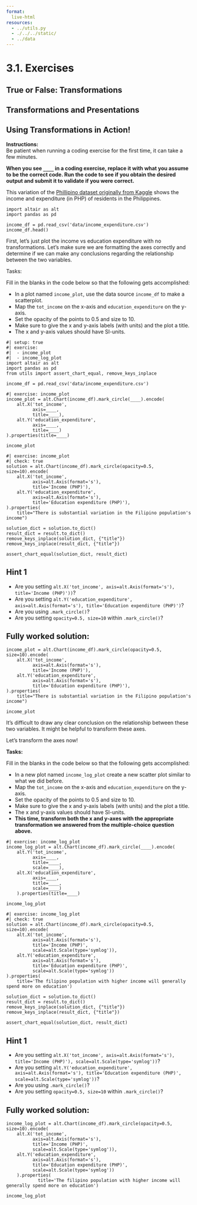```yaml
---
format:
  live-html
resources:
  - ../utils.py
  - ./../../static/
  - ../data
---
```


<script src='../../src/quiz.js'></script>  <!-- Only needed once per page -->

# 3.1. Exercises

## True or False: Transformations

<div id='mcq1'></div> 
<script>
    generateQuiz(
        'mcq1',
        'True or False',
        'Filtering and clipping is appropriate to see a variation in certain areas of your data.',
        {
        'True': 'You’ve been paying attention here! It’s important to know that we should be careful when we do this, as sometimes we risk inflating differences among categories or measures.',
        'False': 'Although we should be careful when we do this, as sometimes we risk inflating differences among categories or measures but sometimes we need to see values within a certain range to identify any variable or relationships within the data.'
        },
        'True',
    );
</script>

<div id='mcq2'></div> 
<script>
    generateQuiz(
        'mcq2',
        'True or False',
        'Large outliers in the data can mask trends within the data.',
        {
        'True': '',
        'False': 'Sometimes a large value can affect the scale on an axis and make it difficult to identify and relationships or trends occurring in the data.'
        },
        'True',
    );
</script>

<div id='mcq3'></div> 
<script>
    generateQuiz(
        'mcq3',
        'True or False',
        'Log transforming an axis is a good option to use if there is a large range of values to displayed that incorporates zero and you don’t want to compress the smaller values into the bottom of the graph.',
        {
        'True': 'The first part is true, however, log transforming does not work with values of 0 which would result in a value of -∞.',
        'False': ''
        },
        'False',
    );
</script>

## Transformations and Presentations

<div id='mcq4'></div> 
<script>
    generateQuiz(
        'mcq4',
        'Question 1',
        'Which of the following arguments will exclude points from a plot?',
        {
        '<code>clip</code>': '',
        '<code>scale</code>': 'We can use <code>.Scale()</code> and the <code>domain</code> argument to specify the domain of the plot axes but that does not stop the data points from appearing.',
        '<code>domain</code>': 'Although this specifies the domain for the plot, the points will still be displayed if you do not clip the plot.',
        '<code>filter</code>': 'This is not an argument with Altair.'
        },
        '<code>clip</code>',
    );
</script>

<div id='mcq5'></div> 
<script>
    generateQuiz(
        'mcq5',
        'Question 2',
        'How do you add interactivity to a plot?',
        {
        '<code>interactive=True</code>': 'You would need something more than an argument. Perhaps a method?',
        '<code>.interactivity()</code>': 'Close but not quite! You are on the right track with a method.',
        '<code>.interactive()</code>': '',
        '<code>.active()</code>': 'You are right that it’s a method but not the correct one.'
        },
        '<code>.interactive()</code>',
    );
</script>

## Using Transformations in Action!

**Instructions:**    
Be patient when running a coding exercise for the first time, it can take a few minutes. 

**When you see `____` in a coding exercise, replace it with what you assume to be the correct code. Run the code to see if you obtain the desired output
and submit it to validate if you were correct.**


This variation of the [Phillipino dataset originally from Kaggle](https://www.kaggle.com/grosvenpaul/family-income-and-expenditure) shows the income and expenditure (in PHP) of residents in the Philippines.

```pyodide
import altair as alt
import pandas as pd

income_df = pd.read_csv('data/income_expenditure.csv')
income_df.head()
```

First, let's just plot the income vs education expenditure with no transformations. Let's make sure we are formatting the axes correctly and determine if we can make any conclusions regarding the relationship between the two variables.

Tasks: 

Fill in the blanks in the code below so that the following gets accomplished:

- In a plot named `income_plot`, use the data source `income_df` to make a scatterplot. 
- Map the `tot_income` on the x-axis and `education_expenditure` on the y-axis. 
- Set the opacity of the points to 0.5 and size to 10.
- Make sure to give the x and y-axis labels (with units) and the plot a title.
- The x and y-axis values should have SI-units. 

```pyodide
#| setup: true
#| exercise: 
#|  - income_plot
#|  - income_log_plot
import altair as alt
import pandas as pd
from utils import assert_chart_equal, remove_keys_inplace

income_df = pd.read_csv('data/income_expenditure.csv')
```

```pyodide
#| exercise: income_plot
income_plot = alt.Chart(income_df).mark_circle(____).encode(
    alt.X('tot_income',
          axis=____,
          title=____),
    alt.Y('education_expenditure',
          axis=____,
          title=____)
).properties(title=____)

income_plot
```

```pyodide
#| exercise: income_plot
#| check: true
solution = alt.Chart(income_df).mark_circle(opacity=0.5, size=10).encode(
    alt.X('tot_income',
          axis=alt.Axis(format='s'),
          title='Income (PHP)'),
    alt.Y('education_expenditure',
          axis=alt.Axis(format='s'),
          title='Education expenditure (PHP)'),
).properties(
    title="There is substantial variation in the Filipino population's income")

solution_dict = solution.to_dict()
result_dict = result.to_dict()
remove_keys_inplace(solution_dict, {"title"})
remove_keys_inplace(result_dict, {"title"})

assert_chart_equal(solution_dict, result_dict)
```

:::: { .hint exercise="income_plot"}
::: { .callout-note collapse="false"}

## Hint 1

- Are you setting `alt.X('tot_income', axis=alt.Axis(format='s'), title='Income (PHP)'))`?
- Are you setting `alt.Y('education_expenditure', axis=alt.Axis(format='s'), title='Education expenditure (PHP)')`?
- Are you using `.mark_circle()`?
- Are you setting `opacity=0.5, size=10` within `.mark_circle()`?

:::
::::

:::: { .solution exercise="income_plot" }
::: { .callout-tip collapse="false"}

## Fully worked solution:

```pyodide
income_plot = alt.Chart(income_df).mark_circle(opacity=0.5, size=10).encode(
    alt.X('tot_income',
          axis=alt.Axis(format='s'),
          title='Income (PHP)'),
    alt.Y('education_expenditure',
          axis=alt.Axis(format='s'),
          title='Education expenditure (PHP)'),
).properties(
    title="There is substantial variation in the Filipino population's income")

income_plot
```

:::
::::


It’s difficult to draw any clear conclusion on the relationship between these two variables. It might be helpful to transform these axes.

<div id='mcq6'></div> 
<script>
    generateQuiz(
        'mcq6',
        'Question',
        'Which type of transformation do you think would be the best fitting here?',
        {
        'Logarithmic, <code>alt.Scale(type="log")</code>': 'Are you sure? Some people may spend 0 PHP on education.',
        'Symmetric Logarithmic, <code>alt.Scale(type="symlog")</code>': 'You got it! <code>Symlog</code> is best here since some people spend 0 PHP on education.',
        'Exponential, <code>alt.Scale(type="pow", exponent=2)</code>': 'Maybe it’s a good idea to refer to the notes.',
        'Square Root, <code>alt.Scale(type="sqrt")</code>': 'It doesn’t make sense to have negative income or expenditures in this situation.'
        },
        'Symmetric Logarithmic, <code>alt.Scale(type="symlog")</code>',
    );
</script>


</choice>


Let's transform the axes now!

**Tasks:**

Fill in the blanks in the code below so that the following gets accomplished:

- In a new plot named `income_log_plot` create a new scatter plot similar to what we did before. 
- Map the `tot_income` on the x-axis and `education_expenditure` on the y-axis. 
- Set the opacity of the points to 0.5 and size to 10.
- Make sure to give the x and y-axis labels (with units) and the plot a title.
- The x and y-axis values should have SI-units. 
- **This time, transform both the x and y-axes with the appropriate transformation we answered from the multiple-choice question above.** 

```pyodide
#| exercise: income_log_plot
income_log_plot = alt.Chart(income_df).mark_circle(____).encode(
    alt.Y('tot_income',
          axis=____,
          title=____,
          scale=____),
    alt.X('education_expenditure',
          axis=____,
          title=____,
          scale=____)
    ).properties(title=____)

income_log_plot
```

```pyodide
#| exercise: income_log_plot
#| check: true
solution = alt.Chart(income_df).mark_circle(opacity=0.5, size=10).encode(
    alt.X('tot_income',
          axis=alt.Axis(format='s'),
          title='Income (PHP)',
          scale=alt.Scale(type='symlog')),
    alt.Y('education_expenditure',
          axis=alt.Axis(format='s'),
          title='Education expenditure (PHP)',
          scale=alt.Scale(type='symlog'))
).properties(
    title='The filipino population with higher income will generally spend more on education')

solution_dict = solution.to_dict()
result_dict = result.to_dict()
remove_keys_inplace(solution_dict, {"title"})
remove_keys_inplace(result_dict, {"title"})

assert_chart_equal(solution_dict, result_dict)
```

:::: { .hint exercise="income_log_plot"}
::: { .callout-note collapse="false"}

## Hint 1

- Are you setting `alt.X('tot_income', axis=alt.Axis(format='s'), title='Income (PHP)'), scale=alt.Scale(type='symlog'))`?
- Are you setting `alt.Y('education_expenditure', axis=alt.Axis(format='s'), title='Education expenditure (PHP)', scale=alt.Scale(type='symlog'))`?
- Are you using `.mark_circle()`?
- Are you setting `opacity=0.5, size=10` within `.mark_circle()`?

:::
::::

:::: { .solution exercise="income_log_plot" }
::: { .callout-tip collapse="false"}

## Fully worked solution:

```pyodide
income_log_plot = alt.Chart(income_df).mark_circle(opacity=0.5, size=10).encode(
    alt.X('tot_income',
          axis=alt.Axis(format='s'),
          title='Income (PHP)',
          scale=alt.Scale(type='symlog')),
    alt.Y('education_expenditure',
          axis=alt.Axis(format='s'),
          title='Education expenditure (PHP)',
          scale=alt.Scale(type='symlog'))
    ).properties(
            title='The filipino population with higher income will generally spend more on education')

income_log_plot
```

:::
::::

<div id='mcq7'></div> 
<script>
    generateQuiz(
        'mcq7',
        'Question',
        'What type of relationship is there between income and education expenditure now?',
        {
        'Positive': 'There appears to be an upward slope between the data points.',
        'Negative': 'Are you sure here? Maybe take a look at the direction the points are forming (low to high?).',
        'No Relationship': 'There appears to be some sort of relationship between the variables, maybe take a look at the direction the points are forming (low to high?).'
        },
        'Positive',
    );
</script>